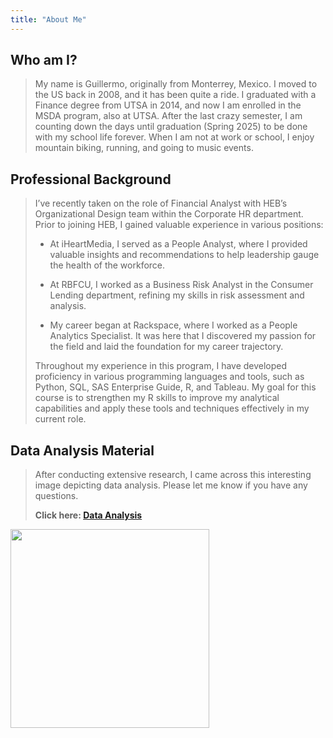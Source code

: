 ```yaml
---
title: "About Me"
---
```


## Who am I?

> My name is Guillermo, originally from Monterrey, Mexico. I moved to the US back in 2008, and it has been quite a ride. I graduated with a Finance degree from UTSA in 2014, and now I am enrolled in the MSDA program, also at UTSA. After the last crazy semester, I am counting down the days until graduation (Spring 2025) to be done with my school life forever. When I am not at work or school, I enjoy mountain biking, running, and going to music events.

## Professional Background

> I've recently taken on the role of Financial Analyst with HEB's Organizational Design team within the Corporate HR department. Prior to joining HEB, I gained valuable experience in various positions:
>
> -   At iHeartMedia, I served as a People Analyst, where I provided valuable insights and recommendations to help leadership gauge the health of the workforce.
>
> -   At RBFCU, I worked as a Business Risk Analyst in the Consumer Lending department, refining my skills in risk assessment and analysis.
>
> -   My career began at Rackspace, where I worked as a People Analytics Specialist. It was here that I discovered my passion for the field and laid the foundation for my career trajectory.
>
> Throughout my experience in this program, I have developed proficiency in various programming languages and tools, such as Python, SQL, SAS Enterprise Guide, R, and Tableau. My goal for this course is to strengthen my R skills to improve my analytical capabilities and apply these tools and techniques effectively in my current role.

## Data Analysis Material

> After conducting extensive research, I came across this interesting image depicting data analysis. Please let me know if you have any questions.
>
> **Click here: [Data Analysis](https://analyticsindiamag.com/wp-content/uploads/2017/06/ea8853d740994d7a23b587d20033c262.jpg)**

![](Foto%20Perfil.jpg){width="318"}
